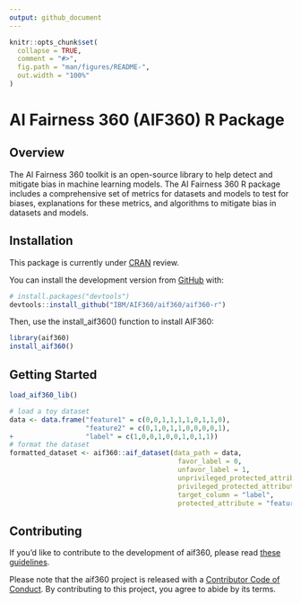 ```yaml
---
output: github_document
---
```


<!-- README.md is generated from README.Rmd. Please edit that file -->

```r
knitr::opts_chunk$set(
  collapse = TRUE,
  comment = "#>",
  fig.path = "man/figures/README-",
  out.width = "100%"
)
```

# AI Fairness 360 (AIF360) R Package 

<!-- badges: start -->
<!-- badges: end -->

## Overview

The AI Fairness 360 toolkit is an open-source library to help detect and mitigate bias in machine learning models. 
The AI Fairness 360 R package includes a comprehensive set of metrics for datasets and models to test for biases, explanations for these metrics, and algorithms to mitigate bias in datasets and models.

## Installation

This package is currently under [CRAN](https://CRAN.R-project.org) review.

You can install the development version from [GitHub](https://github.com/) with:

``` r
# install.packages("devtools")
devtools::install_github("IBM/AIF360/aif360/aif360-r") 
```

Then, use the install_aif360() function to install AIF360:

``` r
library(aif360)
install_aif360()
``` 

## Getting Started

``` r
load_aif360_lib()
``` 

``` r
# load a toy dataset
data <- data.frame("feature1" = c(0,0,1,1,1,1,0,1,1,0), 
                   "feature2" = c(0,1,0,1,1,0,0,0,0,1),
+                  "label" = c(1,0,0,1,0,0,1,0,1,1))
# format the dataset
formatted_dataset <- aif360::aif_dataset(data_path = data, 
                                          favor_label = 0, 
                                          unfavor_label = 1, 
                                          unprivileged_protected_attribute = 0, 
                                          privileged_protected_attribute = 1, 
                                          target_column = "label", 
                                          protected_attribute = "feature1")

``` 

## Contributing

If you'd like to contribute to the development of aif360, please read [these guidelines](https://github.com/IBM/AIF360/blob/master/aif360/aif360-r/CONTRIBUTING.md).

Please note that the aif360 project is released with a [Contributor Code of Conduct](https://github.com/IBM/AIF360/blob/master/aif360/aif360-r/CODEOFCONDUCT.md). By contributing to this project, you agree to abide by its terms.


